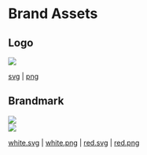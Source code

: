# Brand Assets

## Logo

<img className="h-24 w-24 mt-10" src="/static/brand/rescript-brandmark.svg" />

<div className="mt-4">

[svg](/static/brand/rescript-brandmark.svg) | [png](/static/brand/rescript-brandmark.png)

</div>

## Brandmark

<img className="h-24 mt-10" src="/static/brand/rescript-logo.svg" />
<div className="p-4"></div>

<div className="bg-gray-90 p-4">
  <img className="h-24" src="/static/brand/rescript-logo-white.svg" />
</div>

<div className="mt-4">

[white.svg](/static/brand/rescript-logo-white.svg) | [white.png](/static/brand/rescript-logo-white.png) | [red.svg](/static/brand/rescript-logo.svg) | [red.png](/static/brand/rescript-logo.png)

</div>
